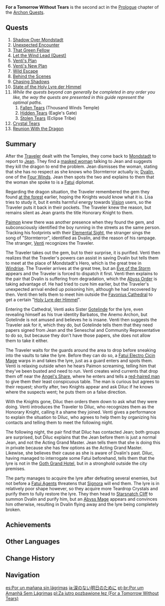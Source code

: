 {{Act Infobox
|image          = Story Card Prologue Act II.png
|type           = Archon
|chapter        = Prologue
|act            = II
|region         = Mondstadt
|prev           = The Outlander Who Caught the Wind
|next           = Song of the Dragon and Freedom
|ARReq          = 10
}}
'''For a Tomorrow Without Tears''' is the second act in the [[Prologue]] chapter of the [[Archon Quests]].

==Quests==
#[[Shadow Over Mondstadt]]
#[[Unexpected Encounter]]
#[[That Green Fellow]]
#[[Let the Wind Lead (Quest)]]
#[[Venti's Plan]]
#[[Venti's New Plan]]
#[[Wild Escape]]
#[[Behind the Scenes]]
#[[Chasing Shadows]]
#[[State of the Holy Lyre der Himmel]]
#''While the quests beyond can generally be completed in any order you like, the way the quests are presented in this guide represent the optimal paths.''
##[[Fallen Tears]] (Thousand Winds Temple)
##[[Hidden Tears]] (Eagle's Gate)
##[[Stolen Tears]] (Eclipse Tribe)
#[[Crystal Tears]]
#[[Reunion With the Dragon]]

==Summary==
After the [[Traveler]] dealt with the Temples, they come back to [[Mondstadt]] to report to [[Jean]]. They find a [[Lyudmila|masked woman]] talking to Jean and suggests they kill the dragon to end the problem. Jean dismisses the woman, stating that she has no respect as she knows who Stormterror actually is; [[Dvalin]], one of the [[Four Winds]]. Jean then spots the two and explains to them that the woman she spoke to is a [[Fatui]] diplomat.

Regarding the dragon situation, the Traveler remembered the gem they found [[Forest Rendezvous|at the forest]] earlier, hoping the Knights would know what it is. Lisa tries to study it, but it emits harmful energy towards [[Vision]] users, so the Traveler puts it back in their pockets. The Traveler knew the reason, but remains silent as Jean grants the title Honorary Knight to them.

[[Paimon]] knew there was another presence when they found the gem, and subconsciously identified the boy running in the streets as the same person. Tracking his footprints with their [[Elemental Sight]], the stranger sings the song of "Stormterror", identified as Dvalin, and the reason of his rampage. The stranger, [[Venti]] recognizes the Traveler.

The Traveler takes out the gem, but to their surprise, it is purified. Venti then realizes that the Traveler's powers can assist in saving Dvalin but tells them to meet at the place of Mondstadt's Hero, which is the great tree in [[Windrise]]. The Traveler arrives at the great tree, but an [[Eye of the Storm]] appears and the Traveler is forced to dispatch it first. Venti then explains to the pair that Dvalin is suffering from degradation, which the [[Abyss Order]] is taking advantage of. He had tried to cure him earlier, but the Traveler's unexpected arrival ended up poisoning him, although he had recovered by then. Venti then tells them to meet him outside the [[Favonius Cathedral]] to get a certain "[[Holy Lyre der Himmel]]".

Entering the Cathedral, Venti asks Sister [[Gotelinde]] for the lyre, even revealing himself as his true identity Barbatos, the Anemo Archon, but Gotelinde is not amused and believes he is insane. Venti then suggests the Traveler ask for it, which they do, but Gotelinde tells them that they need papers signed from Jean and the Seneschal and Community Representative to do so, but because they don't have those papers, she does not allow them to take it either.

The Traveler waits for the guards around the area to drop before sneaking into the vaults to take the lyre. Before they can do so, a [[Fatui Electro Cicin Mage]] warps in and takes the lyre, just as a guard enters and spots them. Venti is relaxing outside when he hears Paimon screaming, telling him that they've been busted and need to run. Venti creates wind currents that drop them off near the [[Angel's Share]], where he enters and tells a [[Diluc|red-haired man]] to give them their least conspicuous table. The man is curious but agrees to their request; shortly after, two Knights appear and ask Diluc if he knows where the suspects went; he puts them on a false direction.

With the Knights gone, Diluc then orders them down to ask what they were doing. Venti introduces the Traveler to Diluc, who recognizes them as the Honorary Knight, calling it a shame they joined. Venti gives a performance to explain the situation to Diluc, who agrees to help them by organizing his contacts and telling them to meet the following night.

The following night, the pair find that Diluc has contacted Jean; both groups are surprised, but Diluc explains that the Jean before them is just a normal Jean, and not the Acting Grand Master. Jean tells them that she is doing this in private because she has few options as the Acting Grand Master. Likewise, she believes their cause as she is aware of Dvalin's past. Diluc, having managed to interrogate some Fatui beforehand, tells them that the lyre is not in the [[Goth Grand Hotel]], but in a stronghold outside the city premises.

The party manages to acquire the lyre after defeating several enemies, but not before a [[Fatui Agent]]s threatens that [[Signora]] will end them. The lyre is in relatively poor shape however, so they acquire more Teardrop Crystals and purify them to fully restore the lyre. They then head to [[Starsnatch Cliff]] to summon Dvalin and purify him, but an [[Abyss Mage]] appears and convinces him otherwise, resulting in Dvalin flying away and the lyre being completely broken.

==Achievements==
{{Achievement Topic Table|quest=For a Tomorrow Without Tears}}

==Other Languages==
{{Other Languages
|en      = For a Tomorrow Without Tears
|zhs     = 为了没有眼泪的明天
|zhs_rm  = Wèile Méiyǒu Yǎnlèi de Míngtiān
|zht     = 為了沒有眼淚的明天
|zht_rm  = Wèile Méiyǒu Yǎnlèi de Míngtiān
|zh_tl   = For a Tomorrow Without Tears
|ja      = 涙のない明日のために
|ja_rm   = Namida no Nai Ashita no Tame ni{{Assumed}}
|ja_tl   = For a Tomorrow Without Tears
|ko      = 눈물 없는 {{tt|내일|來日}}을 {{tt|위|爲}}해
|ko_rm   = Nunmul Eopneun Naeil-eul Wihae
|ko_tl   = For a Tomorrow Without Tears
|es      = Por un mañana sin lágrimas
|es_tl   = For a Tomorrow Without Tears
|fr      = Pour un avenir sans larmes
|fr_tl   = For a Future Without Tears
|ru      = Горькие слёзы
|ru_tl   = Bitter Tears
|th      = เพื่อวันพรุ่งนี้ที่ไม่มีน้ำตา
|th_rm   = Phuea wan phrungni thimai mi namta
|th_tl   = For a Tomorrow Without Tears
|vi      = Vì một ngày mai không rơi {{tt|lệ|淚}}
|vi_tl   = For a Tomorrow Without Tears
|de      = Für ein Morgen ohne Tränen
|de_tl   = For a Tomorrow Without Tears
|id      = Demi Hari Esok Tanpa Air Mata
|id_tl   = For a Tomorrow Without Tears
|pt      = Por um Amanhã Sem Lágrimas
|pt_tl   = For a Tomorrow Without Tears
}}

==Change History==
{{Change History|1.0}}

==Navigation==
{{Archon Quest Navbox|chapter=Prologue}}

[[es:Por un mañana sin lágrimas]]
[[ja:涙のない明日のために]]
[[pt-br:Por um Amanhã Sem Lágrimas]]
[[pl:Za jutro pozbawione łez (For a Tomorrow Without Tears)]]